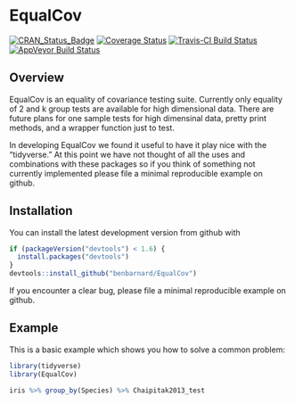# EqualCov

[![CRAN_Status_Badge](http://www.r-pkg.org/badges/version/EqualCov)](https://cran.r-project.org/package=EqualCov)
[![Coverage Status](https://img.shields.io/codecov/c/github/BenBarnard/EqualCov/master.svg)](https://codecov.io/github/BenBarnard/EqualCov?branch=master)
[![Travis-CI Build Status](https://travis-ci.org/BenBarnard/EqualCov.svg?branch=master)](https://travis-ci.org/BenBarnard/EqualCov)
[![AppVeyor Build Status](https://ci.appveyor.com/api/projects/status/github/BenBarnard/EqualCov?branch=master&svg=true)](https://ci.appveyor.com/project/BenBarnard/EqualCov)

## Overview

EqualCov is an equality of covariance testing suite. Currently only equality of 2 and k group tests are available for high dimensional data. There are future plans for one sample tests for high dimensinal data, pretty print methods, and a wrapper function just to test.

In developing EqualCov we found it useful to have it play nice with the "tidyverse." At this point we have not thought of all the uses and combinations with these packages so if you think of something not currently implemented please file a minimal reproducible example on github.

## Installation

You can install the latest development version from github with

```r
if (packageVersion("devtools") < 1.6) {
  install.packages("devtools")
}
devtools::install_github("benbarnard/EqualCov")
```

If you encounter a clear bug, please file a minimal reproducible example on github.

## Example

This is a basic example which shows you how to solve a common problem:

```r
library(tidyverse)
library(EqualCov)

iris %>% group_by(Species) %>% Chaipitak2013_test
```
